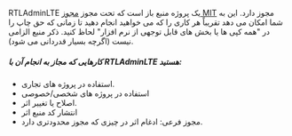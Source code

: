 RTLAdminLTE یک پروژه منبع باز است که تحت مجوز [مجوز MIT](https://opensource.org/licenses/MIT) مجوز دارد. این به شما امکان می دهد تقریباً هر کاری را که می خواهید انجام دهید تا زمانی که حق چاپ را در "همه کپی ها یا بخش های قابل توجهی از نرم افزار" لحاظ کنید. ذکر منبع الزامی نیست (اگرچه بسیار قدردانی می شود).

<h5 class="text-bold text-dark mt-3">کارهایی که <span class="text-success">مجاز</span> به انجام آن با RTLAdminLTE هستید:</h5>

- استفاده در پروژه های تجاری.
- استفاده در پروژه های شخصی/خصوصی
- اصلاح یا تغییر اثر.
- انتشار کد منبع اثر
- مجوز فرعی: ادغام اثر در چیزی که مجوز محدودتری دارد.